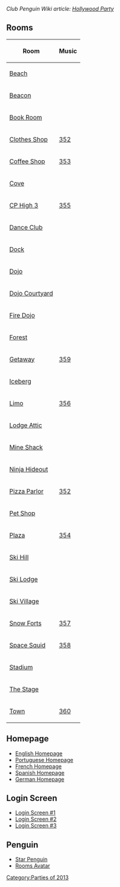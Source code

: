 ''Club Penguin Wiki article: [[clubpenguinwiki:Hollywood Party|Hollywood Party]]''

==Rooms==
<center>
{|class="wikitable" border="1"
!Room!!Music
|-
|[[Media:HollywoodPartyRoomsBeach.swf|Beach]]||
|-
|[[Media:HollywoodPartyRoomsBeacon.swf|Beacon]]||
|-
|[[Media:HollywoodPartyRoomsBook.swf|Book Room]]||
|-
|[[Media:HollywoodPartyRoomsShop.swf|Clothes Shop]]||[[Media:Music352.swf|352]]
|-
|[[Media:HollywoodPartyRoomsCoffee.swf|Coffee Shop]]||[[Media:Music353.swf|353]]
|-
|[[Media:HollywoodPartyRoomsCove.swf|Cove]]||
|-
|[[Media:HollywoodPartyRoomsParty1.swf|CP High 3]]||[[Media:Music355.swf|355]]
|-
|[[Media:HollywoodPartyRoomsDance.swf|Dance Club]]||
|-
|[[Media:HollywoodPartyRoomsDock.swf|Dock]]||
|-
|[[Media:HollywoodPartyRoomsDojo.swf|Dojo]]||
|-
|[[Media:HollywoodPartyRoomsDojoext.swf|Dojo Courtyard]]||
|-
|[[Media:HollywoodPartyRoomsDojofire.swf|Fire Dojo]]||
|-
|[[Media:HollywoodPartyRoomsForest.swf|Forest]]||
|-
|[[Media:HollywoodPartyRoomsParty2.swf|Getaway]]||[[Media:Music359.swf|359]]
|-
|[[Media:HollywoodPartyRoomsBerg.swf|Iceberg]]||
|-
|[[Media:HollywoodPartyRoomsParty4.swf|Limo]]||[[Media:Music356.swf|356]]
|-
|[[Media:HollywoodPartyRoomsAttic.swf|Lodge Attic]]||
|-
|[[Media:HollywoodPartyRoomsShack.swf|Mine Shack]]||
|-
|[[Media:HollywoodPartyRoomsDojohide.swf|Ninja Hideout]]||
|-
|[[Media:HollywoodPartyRoomsPizza.swf|Pizza Parlor]]||[[Media:Music352.swf|352]]
|-
|[[Media:HollywoodPartyRoomsPet.swf|Pet Shop]]||
|-
|[[Media:HollywoodPartyRoomsPlaza.swf|Plaza]]||[[Media:Music354.swf|354]]
|-
|[[Media:HollywoodPartyRoomsMtn.swf|Ski Hill]]||
|-
|[[Media:HollywoodPartyRoomsLodge.swf|Ski Lodge]]||
|-
|[[Media:HollywoodPartyRoomsVillage.swf|Ski Village]]||
|-
|[[Media:HollywoodPartyRoomsForts1.swf|Snow Forts]]||[[Media:Music357.swf|357]]
|-
|[[Media:HollywoodPartyRoomsParty3.swf|Space Squid]]||[[Media:Music358.swf|358]]
|-
|[[Media:HollywoodPartyRoomsRink.swf|Stadium]]||
|-
|[[Media:HollywoodPartyRoomsStage.swf|The Stage]]||
|-
|[[Media:RoomsTown-HollywoodParty.swf|Town]]||[[Media:Music360.swf|360]]
|}
</center>

==Homepage==
*[[Media:EN0130-Hollywood-Homepage-Billboard-Main.swf|English Homepage]]
*[[Media:PT0130-Hollywood-Homepage-Billboard-Main.swf|Portuguese Homepage]]
*[[Media:FR0130-Hollywood-Homepage-Billboard-Main.swf|French Homepage]]
*[[Media:ES0130-Hollywood-Homepage-Billboard-Main.swf|Spanish Homepage]]
*[[Media:DE0130-Hollywood-Homepage-Billboard-Main.swf|German Homepage]]

==Login Screen==
*[[Media:SwfHollywood-1.swf|Login Screen #1]]
*[[Media:SwfHollywood-2.swf|Login Screen #2]]
*[[Media:SwfHollywood-3.swf|Login Screen #3]]

==Penguin==
*[[Media:Hollywood2013GlobalPenguinStarpenguin.swf|Star Penguin]]
*[[Media:Hollywood2013GlobalRoomsEffectsAvatar.swf|Rooms Avatar]]
{{Parties}}

[[Category:Parties of 2013]]
